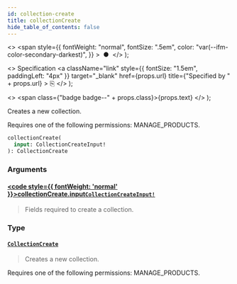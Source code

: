 ```yaml
---
id: collection-create
title: collectionCreate
hide_table_of_contents: false
---
```


  <>
    <span
      style={{
        fontWeight: "normal",
        fontSize: ".5em",
        color: "var(--ifm-color-secondary-darkest)",
      }}
    >
      &nbsp;●&nbsp;
    </span>
  </>
);

  <>
    Specification
    <a
      className="link"
      style={{ fontSize: "1.5em", paddingLeft: "4px" }}
      target="\_blank"
      href={props.url}
      title={"Specified by " + props.url}
    >
      ⎘
    </a>
  </>
);

  <>
    <span class={"badge badge--" + props.class}>{props.text}</span>
  </>
);

Creates a new collection.

Requires one of the following permissions: MANAGE_PRODUCTS.

```graphql
collectionCreate(
  input: CollectionCreateInput!
): CollectionCreate
```

### Arguments

#### [<code style={{ fontWeight: 'normal' }}>collectionCreate.<b>input</b></code>](#)<Bullet />[`CollectionCreateInput!`](../../../developer/api-reference/inputs/collection-create-input) <Badge class="secondary" text="non-null"/> <Badge class="secondary" text="input"/>

> Fields required to create a collection.

### Type

#### [`CollectionCreate`](../../../developer/api-reference/objects/collection-create) <Badge class="secondary" text="object"/>

> Creates a new collection.

Requires one of the following permissions: MANAGE_PRODUCTS.

>
